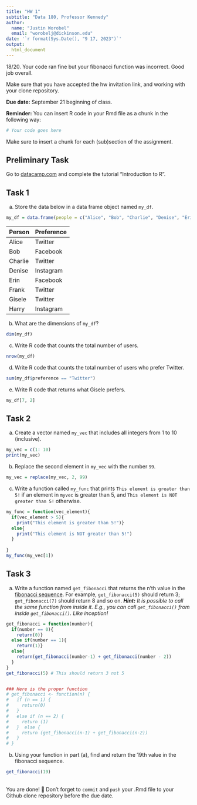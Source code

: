 ```yaml
---
title: "HW 1"
subtitle: "Data 180, Professor Kennedy"
author: 
  name: "Justin Worobel"
  email: "worobelj@dickinson.edu"
date: '`r format(Sys.Date(), "9 17, 2023")`'
output: 
  html_document
---
```


18/20. Your code ran fine but your fibonacci function was incorrect. Good job overall. 

Make sure that you have accepted the hw invitation link, and working with your clone repository.

**Due date:** September 21 beginning of class.

**Reminder:** You can insert R code in your Rmd file as a chunk in the following way:
```r
# Your code goes here
```
Make sure to insert a chunk for each (sub)section of the assignment.

## Preliminary Task
Go to [datacamp.com](https://datacamp.com) and complete the tutorial "Introduction to R".


## Task 1
a) Store the data below in a data frame object named `my_df`.


```r
my_df = data.frame(people = c("Alice", "Bob", "Charlie", "Denise", "Erin", "Frank", "Gisele", "Harry"), preference = c("Twitter", "Facebook", "Twitter", "Instagram", "Facebook", "Twitter", "Twitter", "Instagram"))
```

|Person | Preference|
|:------|:----------|
|Alice | Twitter |
| Bob | Facebook |
| Charlie | Twitter |
| Denise | Instagram |
| Erin | Facebook |
| Frank | Twitter |
| Gisele | Twitter |
| Harry | Instagram |

b) What are the dimensions of `my_df`?

```r
dim(my_df)
```

c) Write R code that counts the total number of users.

```r
nrow(my_df)
```

d) Write R code that counts the total number of users who prefer Twitter.

```r
sum(my_df$preference == "Twitter")
```


e) Write R code that returns what Gisele prefers.

```r
my_df[7, 2]
```

## Task 2
a) Create a vector named `my_vec` that includes all integers from 1 to 10 (inclusive).

```r
my_vec = c(1: 10)
print(my_vec)
```
b) Replace the second element in `my_vec` with the number `99`.
``` r
my_vec = replace(my_vec, 2, 99)

``` 
c) Write a function called `my_func` that prints `This element is greater than 5!` if an element in `myvec` is greater than 5, and `This element is NOT greater than 5!` otherwise.
```r
my_func = function(vec_element){
  if(vec_element > 5){
    print("This element is greater than 5!")}
  else{
    print("This element is NOT greater than 5!")
  }
  
}  
my_func(my_vec[1])
```


## Task 3
a. Write a function named `get_fibonacci` that returns the n'th value in the [fibonacci sequence](https://www.mathsisfun.com/numbers/fibonacci-sequence.html). For example, `get_fibonacci(5)` should return 3; `get_fibonacci(7)` should return 8 and so on. ***Hint:** It is possible to call the same function from inside it. E.g., you can call `get_fibonacci()` from inside `get_fibonacci()`. Like inception!*

```r
get_fibonacci = function(number){
  if(number == 0){
    return(0)}
  else if(number == 1){
    return(1)}
  else{
    return(get_fibonacci(number-1) + get_fibonacci(number - 2))
  }
}
get_fibonacci(5) # This should return 3 not 5 


### Here is the proper function
# get_fibonacci <- function(n) {
#   if (n == 1) {
#     return(0)
#   }
#   else if (n == 2) {
#     return (1)
#   }  else {
#     return (get_fibonacci(n-1) + get_fibonacci(n-2))
#   }
# }
```
b. Using your function in part (a), find and return the 19th value in the fibonacci sequence.

```r
get_fibonacci(19)
```

<br>
You are done! 🏁 Don't forget to `commit` and `push` your .Rmd file to your Github clone repository before the due date.
<br>

